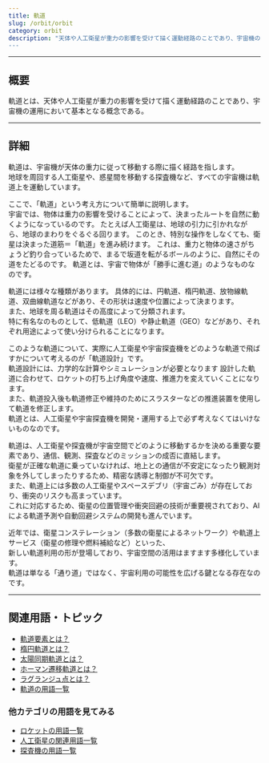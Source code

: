 ```yaml
---
title: 軌道
slug: /orbit/orbit
category: orbit
description: "天体や人工衛星が重力の影響を受けて描く運動経路のことであり、宇宙機の運用において基本となる概念である軌道の意味・定義・内容について解説します
---
```



<Head>
  <script type="application/ld+json">
    {`{
      "@context": "https://schema.org",
      "@type": "DefinedTerm",
      "name": "軌道",
      "inDefinedTermSet": "https://www.space-portal.org",
      "termCode": "orbit/orbit",
      "description": "天体や人工衛星が重力の影響を受けて描く運動経路のことであり、宇宙機の運用において基本となる概念である軌道の意味・定義・内容について解説します",
      "url": "https://www.space-portal.org/docs/orbit/orbit"
    }`}
  </script>
</Head>

---

## 概要

軌道とは、天体や人工衛星が重力の影響を受けて描く運動経路のことであり、宇宙機の運用において基本となる概念である。

---

## 詳細

軌道は、宇宙機が天体の重力に従って移動する際に描く経路を指します。  
地球を周回する人工衛星や、惑星間を移動する探査機など、すべての宇宙機は軌道上を運動しています。  

ここで、「軌道」という考え方について簡単に説明します。  
宇宙では、物体は重力の影響を受けることによって、決まったルートを自然に動くようになっているのです。
たとえば人工衛星は、地球の引力に引かれながら、地球のまわりをぐるぐる回ります。
このとき、特別な操作をしなくても、衛星は決まった道筋＝「軌道」を進み続けます。
これは、重力と物体の速さがちょうど釣り合っているためで、まるで坂道を転がるボールのように、自然にその道をたどるのです。
軌道とは、宇宙で物体が「勝手に進む道」のようなものなのです。

軌道には様々な種類があります。
具体的には、円軌道、楕円軌道、放物線軌道、双曲線軌道などがあり、その形状は速度や位置によって決まります。  
また、地球を周る軌道はその高度によって分類されます。  
特に有名なのものとして、低軌道（LEO）や静止軌道（GEO）などがあり、それぞれ用途によって使い分けられることになります。  

このような軌道について、実際に人工衛星や宇宙探査機をどのような軌道で飛ばすかについて考えるのが「軌道設計」です。  
軌道設計には、力学的な計算やシミュレーションが必要となります
設計した軌道に合わせて、ロケットの打ち上げ角度や速度、推進力を変えていくことになります。  
また、軌道投入後も軌道修正や維持のためにスラスターなどの推進装置を使用して軌道を修正します。  
軌道とは、人工衛星や宇宙探査機を開発・運用する上で必ず考えなくてはいけないものなのです。  

軌道は、人工衛星や探査機が宇宙空間でどのように移動するかを決める重要な要素であり、通信、観測、探査などのミッションの成否に直結します。  
衛星が正確な軌道に乗っていなければ、地上との通信が不安定になったり観測対象を外してしまったりするため、精密な誘導と制御が不可欠です。  
また、軌道上には多数の人工衛星やスペースデブリ（宇宙ごみ）が存在しており、衝突のリスクも高まっています。  
これに対応するため、衛星の位置管理や衝突回避の技術が重要視されており、AIによる軌道予測や自動回避システムの開発も進んでいます。  

近年では、衛星コンステレーション（多数の衛星によるネットワーク）や軌道上サービス（衛星の修理や燃料補給など）といった、  
新しい軌道利用の形が登場しており、宇宙空間の活用はますます多様化しています。  
軌道は単なる「通り道」ではなく、宇宙利用の可能性を広げる鍵となる存在なのです。

---

## 関連用語・トピック

- [軌道要素とは？](/docs/orbit/mechanics/orbital-elements)
- [楕円軌道とは？](/docs/orbit/type/elliptical-orbit)
- [太陽同期軌道とは？](/docs/orbit/type/sun-synchronous-orbit)
- [ホーマン遷移軌道とは？](/docs/orbit/type/hohmann-transfer-orbit)
- [ラグランジュ点とは？](/docs/orbit/mechanics/lagrange-point)
- [軌道の用語一覧](/docs/category/orbit)

### 他カテゴリの用語を見てみる
- [ロケットの用語一覧](/docs/category/rocket)
- [人工衛星の関連用語一覧](/docs/category/satellite)
- [探査機の用語一覧](/docs/category/explorer)

